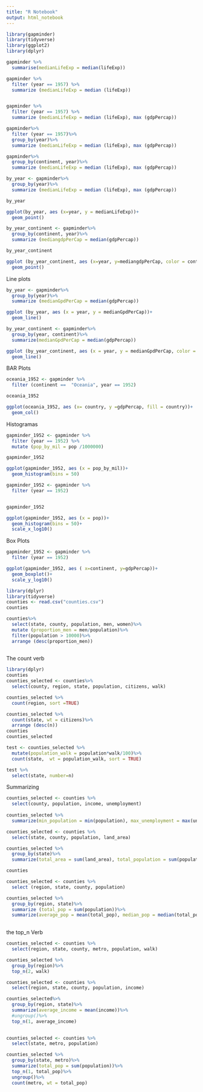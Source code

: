 ```yaml
---
title: "R Notebook"
output: html_notebook
---
```


```r

library(gapminder)
library(tidyverse)
library(ggplot2)
library(dplyr)

gapminder %>%
  summarise(medianLifeExp = median(lifeExp))

gapminder %>%
  filter (year == 1957) %>%
  summarize (medianLifeExp = median (lifeExp))


gapminder %>%
  filter (year == 1957) %>%
  summarize (medianLifeExp = median (lifeExp), max (gdpPercap))
```

```r
gapminder%>%
  filter (year == 1957)%>%
  group_by(year)%>%
  summarize (medianLifeExp = median (lifeExp), max (gdpPercap))
```

```r
gapminder%>%
  group_by(continent, year)%>%
  summarize (medianLifeExp = median (lifeExp), max (gdpPercap))
```

```r

by_year <- gapminder%>%
  group_by(year)%>%
  summarize (medianLifeExp = median (lifeExp), max (gdpPercap))

by_year

ggplot(by_year, aes (x=year, y = medianLifeExp))+
  geom_point()

```


```r

by_year_continent <- gapminder%>%
  group_by(continent, year)%>%
  summarize (mediangdpPerCap = median(gdpPercap))

by_year_continent

ggplot (by_year_continent, aes (x=year, y=mediangdpPerCap, color = continent))+
  geom_point()

```

Line plots

```r
by_year <- gapminder%>%
  group_by(year)%>%
  summarize (medianGpdPerCap = median(gdpPercap))

ggplot (by_year, aes (x = year, y = medianGpdPerCap))+
  geom_line()
```
```r
by_year_continent <- gapminder%>%
  group_by(year, continent)%>%
  summarize(medianGpdPerCap = median(gdpPercap))

ggplot (by_year_continent, aes (x = year, y = medianGpdPerCap, color = continent))+
  geom_line()
```


BAR Plots



```r

oceania_1952 <- gapminder %>%
  filter (continent ==  "Oceania", year == 1952)

oceania_1952

ggplot(oceania_1952, aes (x= country, y =gdpPercap, fill = country))+
  geom_col()

```
Histogramas

```r
gapminder_1952 <- gapminder %>%
  filter (year == 1952) %>%
  mutate (pop_by_mil = pop /1000000)

gapminder_1952

ggplot(gapminder_1952, aes (x = pop_by_mil))+
  geom_histogram(bins = 50)

```

```r

gapminder_1952 <- gapminder %>%
  filter (year == 1952) 


gapminder_1952

ggplot(gapminder_1952, aes (x = pop))+
  geom_histogram(bins = 50)+
  scale_x_log10()
```
Box Plots

```r

gapminder_1952 <- gapminder %>%
  filter (year == 1952) 

ggplot(gapminder_1952, aes ( x=continent, y=gdpPercap))+
  geom_boxplot()+
  scale_y_log10()

```



```r
library(dplyr)
library(tidyverse)
counties <- read.csv("counties.csv")
counties


```


```r


counties%>%
  select(state, county, population, men, women)%>%
  mutate (proportion_men = men/population)%>%
  filter(population > 10000)%>%
  arrange (desc(proportion_men))
  
```

The count verb

```r
library(dplyr)
counties
counties_selected <- counties%>%
  select(county, region, state, population, citizens, walk)

counties_selected %>%
  count(region, sort =TRUE)

counties_selected %>%
  count(state, wt = citizens)%>%
  arrange (desc(n))
counties
counties_selected

test <- counties_selected %>%
  mutate(population_walk = population*walk/100)%>%
  count(state,  wt = population_walk, sort = TRUE)

test %>%
  select(state, number=n)


```

Summarizing

```r

counties_selected <- counties %>%
  select(county, population, income, unemployment)
  
counties_selected %>%
  summarize(min_population = min(population), max_unemployment = max(unemployment), average_income = mean(income))

counties_selected <- counties %>%
  select(state, county, population, land_area)

counties_selected %>%
  group_by(state)%>%
  summarize(total_area = sum(land_area), total_population = sum(population))

counties

counties_selected <- counties %>%
  select (region, state, county, population)

counties_selected %>%
  group_by(region, state)%>%
  summarize (total_pop = sum(population))%>%
  summarize(average_pop = mean(total_pop), median_pop = median(total_pop))
  
```

the top_n Verb

```r

counties_selected <- counties %>%
  select(region, state, county, metro, population, walk)

counties_selected %>%
  group_by(region)%>%
  top_n(2, walk)

counties_selected <- counties %>%
  select(region, state, county, population, income)

counties_selected%>%
  group_by(region, state)%>%
  summarize(average_income = mean(income))%>%
  #ungroup()%>%
  top_n(1, average_income)
  


```

```r

counties_selected <- counties %>%
  select(state, metro, population)

counties_selected %>%
  group_by(state, metro)%>%
  summarize(total_pop = sum(population))%>%
  top_n(1, total_pop)%>%
  ungroup()%>%
  count(metro, wt = total_pop)

```

